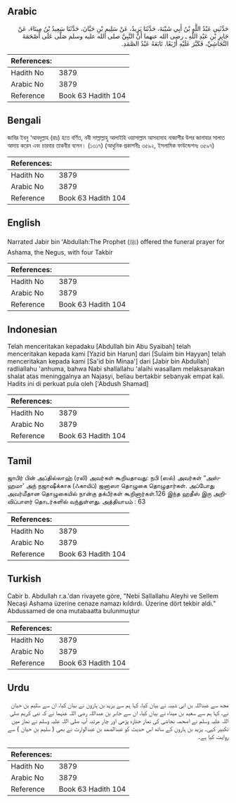 ## Arabic


<div dir="rtl" lang="ar" style={{fontSize:'larger',backgroundColor:'#f8f9fa',padding:20}}>
حَدَّثَنِي عَبْدُ اللَّهِ بْنُ أَبِي شَيْبَةَ، حَدَّثَنَا يَزِيدُ، عَنْ سَلِيمِ بْنِ حَيَّانَ، حَدَّثَنَا سَعِيدُ بْنُ مِينَاءَ، عَنْ جَابِرِ بْنِ عَبْدِ اللَّهِ ـ رضى الله عنهما أَنَّ النَّبِيَّ صلى الله عليه وسلم صَلَّى عَلَى أَصْحَمَةَ النَّجَاشِيِّ، فَكَبَّرَ عَلَيْهِ أَرْبَعًا‏.‏ تَابَعَهُ عَبْدُ الصَّمَدِ‏.‏
</div>
<div style={{backgroundColor:'#f8f9fa',padding:20, marginBottom: 10}}><table> <thead> <tr> <th>References:</th> <th></th> </tr> </thead> <tbody><tr><td>Hadith No</td><td>3879</td></tr><tr><td>Arabic No</td><td>3879</td></tr><tr><td>Reference</td><td>Book 63 Hadith 104</td></tr></tbody></table></div>

## Bengali


<div dir="ltr" lang="bn" style={{fontSize:'larger',backgroundColor:'#f8f9fa',padding:20}}>
জাবির ইবনু ‘আবদুল্লাহ (রাঃ) হতে বর্ণিত, নবী সাল্লাল্লাহু আলাইহি ওয়াসাল্লাম আসহামাহ নাজাশীর উপর জানাযার সালাত আদায় করেন এবং চারবার তাকবীর বলেন। (১৩১৭) (আধুনিক প্রকাশনীঃ ৩৫৯২, ইসলামিক ফাউন্ডেশনঃ ৩৫৯৭)
</div>
<div style={{backgroundColor:'#f8f9fa',padding:20, marginBottom: 10}}><table> <thead> <tr> <th>References:</th> <th></th> </tr> </thead> <tbody><tr><td>Hadith No</td><td>3879</td></tr><tr><td>Arabic No</td><td>3879</td></tr><tr><td>Reference</td><td>Book 63 Hadith 104</td></tr></tbody></table></div>

## English


<div dir="ltr" lang="en" style={{fontSize:'larger',backgroundColor:'#f8f9fa',padding:20}}>
Narrated Jabir bin 'Abdullah:The Prophet (ﷺ) offered the funeral prayer for Ashama, the Negus, with four Takbir
</div>
<div style={{backgroundColor:'#f8f9fa',padding:20, marginBottom: 10}}><table> <thead> <tr> <th>References:</th> <th></th> </tr> </thead> <tbody><tr><td>Hadith No</td><td>3879</td></tr><tr><td>Arabic No</td><td>3879</td></tr><tr><td>Reference</td><td>Book 63 Hadith 104</td></tr></tbody></table></div>

## Indonesian


<div dir="ltr" lang="id" style={{fontSize:'larger',backgroundColor:'#f8f9fa',padding:20}}>
Telah menceritakan kepadaku [Abdullah bin Abu Syaibah] telah menceritakan kepada kami [Yazid bin Harun] dari [Sulaim bin Hayyan] telah menceritakan kepada kami [Sa'id bin Minaa'] dari [Jabir bin Abdullah] radliallahu 'anhuma, bahwa Nabi shallallahu 'alaihi wasallam melaksanakan shalat atas meninggalnya an Najasyi, beliau bertakbir sebanyak empat kali. Hadits ini di perkuat pula oleh ['Abdush Shamad]
</div>
<div style={{backgroundColor:'#f8f9fa',padding:20, marginBottom: 10}}><table> <thead> <tr> <th>References:</th> <th></th> </tr> </thead> <tbody><tr><td>Hadith No</td><td>3879</td></tr><tr><td>Arabic No</td><td>3879</td></tr><tr><td>Reference</td><td>Book 63 Hadith 104</td></tr></tbody></table></div>

## Tamil


<div dir="ltr" lang="ta" style={{fontSize:'larger',backgroundColor:'#f8f9fa',padding:20}}>
ஜாபிர் பின் அப்தில்லாஹ் (ரலி) அவர்கள் கூறியதாவது: நபி (ஸல்) அவர்கள் “அஸ்ஹமா' அந் நஜாஷீக்காக (ஃகாயிப்) ஜனாஸா தொழுகை தொழுதார்கள். அப்போது அவர்மீதான தொழுகையில் நான்கு தக்பீர்கள் கூறினார்கள்.126 இந்த ஹதீஸ் இரு அறிவிப்பாளர் தொடர்களில் வந்துள்ளது. அத்தியாயம் : 63
</div>
<div style={{backgroundColor:'#f8f9fa',padding:20, marginBottom: 10}}><table> <thead> <tr> <th>References:</th> <th></th> </tr> </thead> <tbody><tr><td>Hadith No</td><td>3879</td></tr><tr><td>Arabic No</td><td>3879</td></tr><tr><td>Reference</td><td>Book 63 Hadith 104</td></tr></tbody></table></div>

## Turkish


<div dir="ltr" lang="tr" style={{fontSize:'larger',backgroundColor:'#f8f9fa',padding:20}}>
Cabir b. Abdullah r.a.'dan rivayete göre, "Nebi Sallallahu Aleyhi ve Sellem Necaşi Ashama üzerine cenaze namazı kıldırdı. Üzerine dört tekbir aldı." Abdussamed de ona mutabaatta bulunmuştur
</div>
<div style={{backgroundColor:'#f8f9fa',padding:20, marginBottom: 10}}><table> <thead> <tr> <th>References:</th> <th></th> </tr> </thead> <tbody><tr><td>Hadith No</td><td>3879</td></tr><tr><td>Arabic No</td><td>3879</td></tr><tr><td>Reference</td><td>Book 63 Hadith 104</td></tr></tbody></table></div>

## Urdu


<div dir="rtl" lang="ur" style={{fontSize:'larger',backgroundColor:'#f8f9fa',padding:20}}>
مجھ سے عبداللہ بن ابی شیبہ نے بیان کیا، کہا ہم سے یزید بن ہارون نے بیان کیا، ان سے سلیم بن حیان نے، کہا ہم سے سعید بن میناء نے بیان کیا، ان سے جابر بن عبداللہ رضی اللہ عنہما نے کہ نبی کریم صلی اللہ علیہ وسلم نے اصحمہ نجاشی کی نماز جنازہ پڑھی اور چار مرتبہ آپ صلی اللہ علیہ وسلم نے نماز میں تکبیر کہی۔ یزید بن ہارون کے ساتھ اس حدیث کو عبدالصمد بن عبدالوارث نے بھی ( سلیم بن حیان ) سے روایت کیا ہے۔
</div>
<div style={{backgroundColor:'#f8f9fa',padding:20, marginBottom: 10}}><table> <thead> <tr> <th>References:</th> <th></th> </tr> </thead> <tbody><tr><td>Hadith No</td><td>3879</td></tr><tr><td>Arabic No</td><td>3879</td></tr><tr><td>Reference</td><td>Book 63 Hadith 104</td></tr></tbody></table></div>